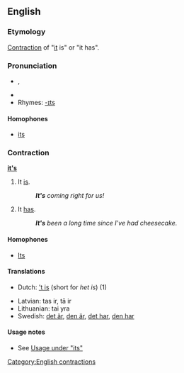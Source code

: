 ==English==

===Etymology===
[[Contraction]] of "[[it]] is" or "it has".

===Pronunciation===
*{{IPA|/ɪts/}}, {{SAMPA|/Its/}}
*{{audio|en-us-it's.ogg|Audio (US)}}
*Rhymes: [[Rhymes:English:-ɪts|-ɪts]]

====Homophones====
*[[its]]

===Contraction===
'''[[it]][['s]]'''

# It [[is]].
#:'''''It's''' coming right for us!''
# It [[has]].
#:'''''It's''' been a long time since I've had cheesecake.''

====Homophones====
*[[Its]]

====Translations====
{{top}}
*Dutch: [['t is]] (short for ''het is'') (1)
{{mid}}
*Latvian: tas ir, tā ir
*Lithuanian: tai yra
*Swedish: [[det är]], [[den är]], [[det har]], [[den har]] 
{{bottom}}

====Usage notes====
*See [[its#Usage|Usage under "its"]]

[[Category:English contractions]]